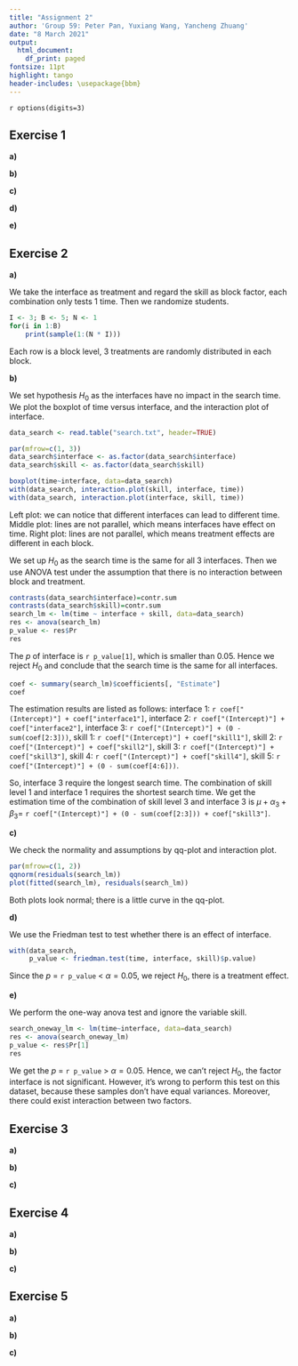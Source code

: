 ```yaml
---
title: "Assignment 2"
author: 'Group 59: Peter Pan, Yuxiang Wang, Yancheng Zhuang'
date: "8 March 2021"
output:
  html_document:
    df_print: paged
fontsize: 11pt
highlight: tango
header-includes: \usepackage{bbm}
---
```


`r options(digits=3)`

## Exercise 1 
<!--
If left alone bread will become moldy, rot or decay otherwise. 
To investigate the influence of temperature and humidity on this process, 
the time to decay was measured for 18 slices of white bread, 
which were placed in 3 different environments and humidified or not. 
The data are given in the file bread.txt, with 
    the first column time to decay in hours, 
    the second column the environment (cold, warm or intermediate temperature),  
    the third column the humidity.
-->

**a)** 
<!--
The 18 slices came from a single loaf, but were randomized to the 6 combinations of conditions. 
Present an R-code for this randomization process.
-->

**b)** 
<!--
Make two boxplots of hours versus the two factors and two interaction plots 
(keeping the two factors fixed in turn).
-->

**c)** 
<!--
Perform an analysis of variance to test for effect of the factors temperature, humidity, and their interaction. 
Describe the interaction effect in words.
-->

**d)** 
<!--
Which of the two factors has the greatest (numerical) influence on the decay? 
Is this a good question?
-->

**e)** 
<!--
Check the model assumptions by using relevant diagnostic tools. 
Are there any outliers?
-->

## Exercise 2 
<!--
A researcher is interested in the time it takes a student to find a certain product on the internet using a search engine. 
There are three different types of interfaces with the search engine and especially the effect of these interfaces is of importance. 
There are five different types of students, indicating their level of computer skill
(the lower the value of this indicator, the better the computer skill of the corresponding student). 
Fifteen students are selected; three from each group with a certain level of computer skill. 
The data is given in the file search.txt. 
Assume that the experiment was run according to a randomized block design which you make in a). 
(Beware that the levels of the factors are coded by numbers.)
-->

**a)** 
<!--
Number the selected students 1 to 15 and 
show how (by using R) the students could be randomized to the interfaces in a randomized block design.
-->

We take the interface as treatment and regard the skill as block factor, each combination only tests 1 time. 
Then we randomize students.

```r
I <- 3; B <- 5; N <- 1
for(i in 1:B) 
    print(sample(1:(N * I)))
```

Each row is a block level, 3 treatments are randomly distributed in each block.

**b)** 
<!--
Test the null hypothesis that the search time is the same for all interfaces. 
What type of interface does require the longest search time? 
For which combination of skill level and type of interface is the search time the shortest? 
Estimate the time it takes a typical user of skill level 3 to find the product on the website if the website uses interface 3.
-->

We set hypothesis $H_0$ as the interfaces have no impact in the search time. 
We plot the boxplot of time versus interface, and the interaction plot of interface.

```r
data_search <- read.table("search.txt", header=TRUE)

par(mfrow=c(1, 3))
data_search$interface <- as.factor(data_search$interface)
data_search$skill <- as.factor(data_search$skill)

boxplot(time~interface, data=data_search)
with(data_search, interaction.plot(skill, interface, time))
with(data_search, interaction.plot(interface, skill, time))
```

Left plot: we can notice that different interfaces can lead to different time. 
Middle plot: lines are not parallel, which means interfaces have effect on time.
Right plot: lines are not parallel, which means treatment effects are different in each block.

We set up $H_0$ as the search time is the same for all 3 interfaces.
Then we use ANOVA test under the assumption that there is no interaction between block and treatment.

```r
contrasts(data_search$interface)=contr.sum
contrasts(data_search$skill)=contr.sum
search_lm <- lm(time ~ interface + skill, data=data_search)
res <- anova(search_lm)
p_value <- res$Pr
res
```

The $p$ of interface is `r p_value[1]`, which is smaller than 0.05. 
Hence we reject $H_0$ and conclude that the search time is the same for all interfaces.

```r
coef <- summary(search_lm)$coefficients[, "Estimate"]
coef
```

The estimation results are listed as follows: 
interface 1: `r coef["(Intercept)"] + coef["interface1"]`, 
interface 2: `r coef["(Intercept)"] + coef["interface2"]`, 
interface 3: `r coef["(Intercept)"] + (0 - sum(coef[2:3]))`,
skill 1: `r coef["(Intercept)"] + coef["skill1"]`, 
skill 2: `r coef["(Intercept)"] + coef["skill2"]`, 
skill 3: `r coef["(Intercept)"] + coef["skill3"]`,
skill 4: `r coef["(Intercept)"] + coef["skill4"]`, 
skill 5: `r coef["(Intercept)"] + (0 - sum(coef[4:6]))`.

So, interface 3 require the longest search time. 
The combination of skill level 1 and interface 1 requires the shortest search time.
We get the estimation time of the combination of skill level 3 and interface 3 is 
$\mu + \alpha_3 + \beta_3 =$  `r coef["(Intercept)"] + (0 - sum(coef[2:3])) + coef["skill3"]`.

**c)** 
<!--
Check the model assumptions by using relevant diagnostic tools.
-->

We check the normality and assumptions by qq-plot and interaction plot.

```r
par(mfrow=c(1, 2))
qqnorm(residuals(search_lm))
plot(fitted(search_lm), residuals(search_lm))
```

Both plots look normal; there is a little curve in the qq-plot.

**d)** 
<!--
Perform the Friedman test to test whether there is an effect of interface.
-->

We use the Friedman test to test whether there is an effect of interface.

```r
with(data_search, 
     p_value <- friedman.test(time, interface, skill)$p.value)
```

Since the $p$ = `r p_value` < $\alpha = 0.05$, we reject $H_0$, there is a treatment effect. 

**e)** 
<!--
Test the null hypothesis that the search time is the same for all interfaces by a one-way ANOVA test, ignoring the variable skill. 
Is it right/wrong or useful/not useful to perform this test on this dataset?
-->

We perform the one-way anova test and ignore the variable skill.

```r
search_oneway_lm <- lm(time~interface, data=data_search)
res <- anova(search_oneway_lm)
p_value <- res$Pr[1]
res
```

We get the $p$ = `r p_value` > $\alpha = 0.05$. 
Hence, we can't reject $H_0$, the factor interface is not significant. 
However, it's wrong to perform this test on this dataset, because these samples don't have equal variances. Moreover, there could exist interaction between two factors.

## Exercise 3
<!--
In a study on the effect of feedingstuffs on lactation, 
a sample of nine cows were fed with two types of food, and their milk production was measured. 
All cows were fed both types of food, during two periods, 
with a neutral period in-between to try and wash out carry-over effects. 
The order of the types of food was randomized over the cows. 
The observed data can be found in the file cow.txt, where A and B refer to the types of feedingstuffs.
-->

**a)** 
<!--
Test whether the type of feedingstuffs influences milk production using an ordinary “fixed effects” model, fitted with lm. 
Estimate the difference in milk production.
-->

**b)** 
<!--
Repeat a) and b) by performing a mixed effects analysis, modelling the cow effect as a random effect (use the function lmer). 
Compare your results to the results found by using a fixed effects model. 
(You will need to install the R-package lme4, which is not included in the standard distribution of R.)
-->

**c)** 
<!--
Study the commands:
> attach(cow)
> t.test(milk[treatment=="A"], milk[treatment=="B"], paired=TRUE)
Does this produce a valid test for a difference in milk production? 
Is its conclusion compatible with the one obtained in a)? 
Why?
-->

## Exercise 4
<!--
Stochastic models for word counts are used in quantitative studies on literary styles. 
Statistical analysis of the counts can, for example, be used to solve controversies about true authorships. 
Another example is the analysis of word frequencies in relation to Jane Austen’s novel Sanditon. 
At the time Austen died, this novel was only partly completed. 
Austen, however, had made a summary for the remaining part. 
An admirer of Austen’s work finished the novel, imitating Austen’s style as much as possible. 
The file austen.txt contains counts of different words in some of Austen’s novels: 
    chapters 1 and 3 of Sense and Sensibility (stored in the Sense column), 
    chapters 1, 2 and 3 of Emma (column Emma), 
    chapters 1 and 6 of Sanditon (both written by Austen herself, column Sand1) and 
    chapters 12 and 24 of Sanditon (both written by the admirer, Sand2).
-->

**a)** 
<!--
Discuss whether a contingency table test for independence or for homogeneity is most appropriate here.
-->

**b)** 
<!--
Using the given data set, investigate whether Austen herself was consistent in her different novels.
Where are the main inconsistencies?
-->

**c)** 
<!--
Was the admirer successful in imitating Austen’s style? 
Perform a test including all data. 
If he was not successful, where are the differences?
-->

## Exercise 5
<!--
The data in expensescrime.txt were obtained to 
determine factors related to state expenditures on criminal activities (courts, police, etc.) 
The variables are: 
    state (indicating the state in the USA), 
    expend (state expenditures on criminal activities in $1000), 
    bad (crime rate per 100000), 
    crime (number of persons under criminal supervision), 
    lawyers (number of lawyers in the state), 
    employ (number of persons employed in the state),  
    pop (population of the state in 1000). 
In the regression analysis, take 
    expend as response variable, 
    bad, crime, lawyers, employ and pop as explanatory variables.
-->

**a)** 
<!--
Make some graphical summaries of the data. 
Investigate the problem of potential and influence points, and the problem of collinearity.
-->

**b)** 
<!--
Fit a linear regression model to the data. 
Use both the step-up and the step-down method to find the best model. 
If step-up and step-down yield two different models, choose one and motivate your choice. 
-->

**c)** 
<!--
Check the model assumptions by using relevant diagnostic tools. 
-->
